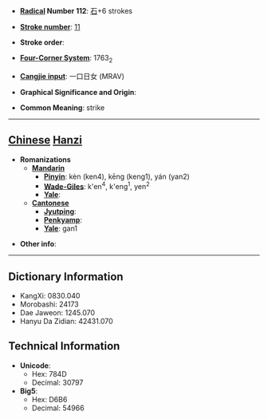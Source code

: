 * '''[[Wiktionary:Chinese radical index| Radical]] Number 112''': [[Wiktionary:Chinese radical index 石|石]]+6 strokes

* '''[[Wiktionary:Chinese total strokes index|Stroke number]]''': [[Wiktionary:Chinese total strokes index 11|11]]

* '''Stroke order''': 

* '''[[Wiktionary:Chinese four corner index|Four-Corner System]]''': 1763<sub>2</sub>

* '''[[Wiktionary:Chinese Cangjie index|Cangjie input]]''': 一口日女 (MRAV)

* '''Graphical Significance and Origin''': 

* '''Common Meaning''': strike

----

== [[Chinese]] [[Hanzi]] ==

* '''Romanizations'''
** '''[[Mandarin]]'''
*** '''[[Pinyin]]''': kèn (ken4), kēng (keng1), yán (yan2)
*** '''[[Wade-Giles]]''': k'en<sup>4</sup>, k'eng<sup>1</sup>, yen<sup>2</sup>
*** '''[[Yale]]''': 
** '''[[Cantonese]]'''
*** '''[[Jyutping]]''':
*** '''[[Penkyamp]]''': 
*** '''[[Yale]]''': gan1

* '''Other info''': 

----

== Dictionary Information ==

* KangXi: 0830.040
* Morobashi: 24173
* Dae Jaweon: 1245.070
* Hanyu Da Zidian: 42431.070

== Technical Information ==

* '''Unicode''':
** Hex: 784D
** Decimal: 30797
* '''Big5''':
** Hex: D6B6
** Decimal: 54966